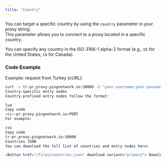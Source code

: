 ```yaml
---
title: "Country"
---
```


You can target a specific country by using the `country` parameter in your proxy string.  
This parameter allows you to connect to a proxy located in a specific country.  

You can specify any country in the ISO 3166-1 alpha-2 format (e.g., `US` for the United States, `CA` for Canada).  

### Code Example

Example: request from Turkey (cURL):

```bash
curl -x tr-pr.proxy.pingnetwork.io:30000 -U "your-username:your-password" https://ipinfo.io/json
Country-specific entry nodes
Country-prefixed entry nodes follow the format:

lua
Copy code
<cc>-pr.proxy.pingnetwork.io:PORT
For example:

css
Copy code
tr-pr.proxy.pingnetwork.io:30000
Countries JSON
You can download the full list of countries and entry nodes here:

<Button href="/files/countries.json" download variant="primary"> Download countries.json </Button> ```
